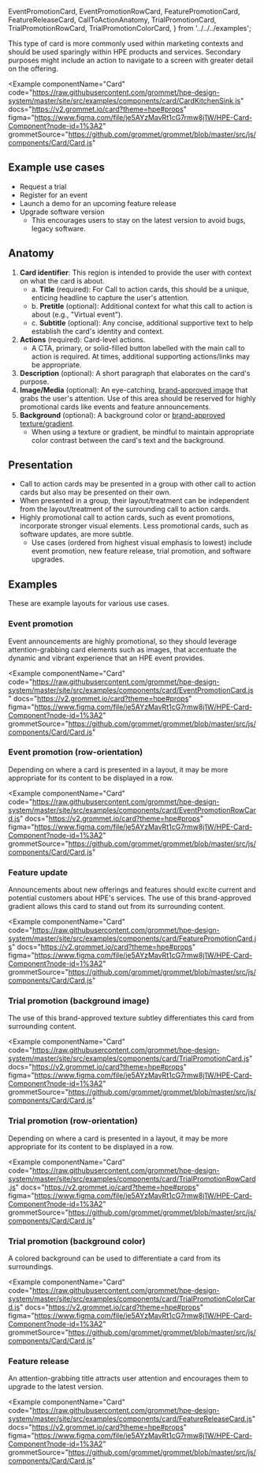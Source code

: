   EventPromotionCard,
  EventPromotionRowCard,
  FeaturePromotionCard,
  FeatureReleaseCard,
  CallToActionAnatomy,
  TrialPromotionCard,
  TrialPromotionRowCard,
  TrialPromotionColorCard,
} from '../../../examples';

This type of card is more commonly used within marketing contexts and should be used sparingly within HPE products and services. Secondary purposes might include an action to navigate to a screen with greater detail on the offering.

<Example
  componentName="Card"
  code="https://raw.githubusercontent.com/grommet/hpe-design-system/master/site/src/examples/components/card/CardKitchenSink.js"
  docs="https://v2.grommet.io/card?theme=hpe#props"
  figma="https://www.figma.com/file/je5AYzMavRt1cG7rmw8j1W/HPE-Card-Component?node-id=1%3A2"
  grommetSource="https://github.com/grommet/grommet/blob/master/src/js/components/Card/Card.js"
>
  <EventPromotionCard />
</Example>

## Example use cases

- Request a trial
- Register for an event
- Launch a demo for an upcoming feature release
- Upgrade software version
  - This encourages users to stay on the latest version to avoid bugs, legacy software.

## Anatomy

<Example plain>
  <CallToActionAnatomy />
</Example>

1. **Card identifier**: This region is intended to provide the user with context on what the card is about.
   - a. **Title** (required): For Call to action cards, this should be a unique, enticing headline to capture the user's attention.
   - b. **Pretitle** (optional): Additional context for what this call to action is about (e.g., "Virtual event").
   - c. **Subtitle** (optional): Any concise, additional supportive text to help establish the card's identity and context.
1. **Actions** (required): Card-level actions.
   - A CTA, primary, or solid-filled button labelled with the main call to action is required. At times, additional supporting actions/links may be appropriate.
1. **Description** (optional): A short paragraph that elaborates on the card's purpose.
1. **Image/Media** (optional): An eye-catching, [brand-approved image](https://brandcentral.hpe.com/brand-central/content/distinctive-brand-assets/flexible-ingredients#p1-photography-style-1) that grabs the user's attention. Use of this area should be reserved for highly promotional cards like events and feature announcements.
1. **Background** (optional): A background color or [brand-approved texture/gradient](https://brandcentral.hpe.com/brand-central/content/distinctive-brand-assets/flexible-ingredients#c3-color-and-texture-style-3).
   - When using a texture or gradient, be mindful to maintain appropriate color contrast between the card's text and the background.

## Presentation

- Call to action cards may be presented in a group with other call to action cards but also may be presented on their own.
- When presented in a group, their layout/treatment can be independent from the layout/treatment of the surrounding call to action cards.
- Highly promotional call to action cards, such as event promotions, incorporate stronger visual elements. Less promotional cards, such as software updates, are more subtle.
  - Use cases (ordered from highest visual emphasis to lowest) include event promotion, new feature release, trial promotion, and software upgrades.

## Examples

These are example layouts for various use cases.

### Event promotion

Event announcements are highly promotional, so they should leverage attention-grabbing card elements such as images, that accentuate the dynamic and vibrant experience that an HPE event provides.

<Example
  componentName="Card"
  code="https://raw.githubusercontent.com/grommet/hpe-design-system/master/site/src/examples/components/card/EventPromotionCard.js"
  docs="https://v2.grommet.io/card?theme=hpe#props"
  figma="https://www.figma.com/file/je5AYzMavRt1cG7rmw8j1W/HPE-Card-Component?node-id=1%3A2"
  grommetSource="https://github.com/grommet/grommet/blob/master/src/js/components/Card/Card.js"
>
  <EventPromotionCard />
</Example>

### Event promotion (row-orientation)

Depending on where a card is presented in a layout, it may be more appropriate for its content to be displayed in a row.

<Example
  componentName="Card"
  code="https://raw.githubusercontent.com/grommet/hpe-design-system/master/site/src/examples/components/card/EventPromotionRowCard.js"
  docs="https://v2.grommet.io/card?theme=hpe#props"
  figma="https://www.figma.com/file/je5AYzMavRt1cG7rmw8j1W/HPE-Card-Component?node-id=1%3A2"
  grommetSource="https://github.com/grommet/grommet/blob/master/src/js/components/Card/Card.js"
>
  <EventPromotionRowCard />
</Example>

### Feature update

Announcements about new offerings and features should excite current and potential customers about HPE's services. The use of this brand-approved gradient allows this card to stand out from its surrounding content.

<Example
  componentName="Card"
  code="https://raw.githubusercontent.com/grommet/hpe-design-system/master/site/src/examples/components/card/FeaturePromotionCard.js"
  docs="https://v2.grommet.io/card?theme=hpe#props"
  figma="https://www.figma.com/file/je5AYzMavRt1cG7rmw8j1W/HPE-Card-Component?node-id=1%3A2"
  grommetSource="https://github.com/grommet/grommet/blob/master/src/js/components/Card/Card.js"
>
  <FeaturePromotionCard />
</Example>

### Trial promotion (background image)

The use of this brand-approved texture subtley differentiates this card from surrounding content.

<Example
  componentName="Card"
  code="https://raw.githubusercontent.com/grommet/hpe-design-system/master/site/src/examples/components/card/TrialPromotionCard.js"
  docs="https://v2.grommet.io/card?theme=hpe#props"
  figma="https://www.figma.com/file/je5AYzMavRt1cG7rmw8j1W/HPE-Card-Component?node-id=1%3A2"
  grommetSource="https://github.com/grommet/grommet/blob/master/src/js/components/Card/Card.js"
>
  <TrialPromotionCard />
</Example>

### Trial promotion (row-orientation)

Depending on where a card is presented in a layout, it may be more appropriate for its content to be displayed in a row.

<Example
  componentName="Card"
  code="https://raw.githubusercontent.com/grommet/hpe-design-system/master/site/src/examples/components/card/TrialPromotionRowCard.js"
  docs="https://v2.grommet.io/card?theme=hpe#props"
  figma="https://www.figma.com/file/je5AYzMavRt1cG7rmw8j1W/HPE-Card-Component?node-id=1%3A2"
  grommetSource="https://github.com/grommet/grommet/blob/master/src/js/components/Card/Card.js"
>
  <TrialPromotionRowCard />
</Example>

### Trial promotion (background color)

A colored background can be used to differentiate a card from its surroundings.

<Example
  componentName="Card"
  code="https://raw.githubusercontent.com/grommet/hpe-design-system/master/site/src/examples/components/card/TrialPromotionColorCard.js"
  docs="https://v2.grommet.io/card?theme=hpe#props"
  figma="https://www.figma.com/file/je5AYzMavRt1cG7rmw8j1W/HPE-Card-Component?node-id=1%3A2"
  grommetSource="https://github.com/grommet/grommet/blob/master/src/js/components/Card/Card.js"
>
  <TrialPromotionColorCard />
</Example>

### Feature release

An attention-grabbing title attracts user attention and encourages them to upgrade to the latest version.

<Example
  componentName="Card"
  code="https://raw.githubusercontent.com/grommet/hpe-design-system/master/site/src/examples/components/card/FeatureReleaseCard.js"
  docs="https://v2.grommet.io/card?theme=hpe#props"
  figma="https://www.figma.com/file/je5AYzMavRt1cG7rmw8j1W/HPE-Card-Component?node-id=1%3A2"
  grommetSource="https://github.com/grommet/grommet/blob/master/src/js/components/Card/Card.js"
>
  <FeatureReleaseCard />
</Example>
